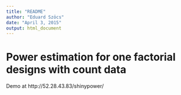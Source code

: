 ```yaml
---
title: "README"
author: "Eduard Szöcs"
date: "April 3, 2015"
output: html_document
---
```


Power estimation for one factorial designs with count data
===========

Demo at http://52.28.43.83/shinypower/
